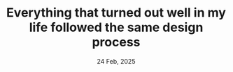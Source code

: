 ---
title: "Everything that turned out well in my life followed the same design process"
date: "24 Feb, 2025"
isDisplayDate: true
targetType: "_blank"
externalUrl: "https://www.henrikkarlsson.xyz/p/unfolding"
description: "I paid attention to things I liked to do, and found ways to do more of that."
extraGap: "pb-8"
---